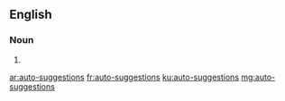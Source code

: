 ==English==

===Noun===
{{head|en|noun plural form}}

# {{plural of|auto-suggestion|lang=en}}

[[ar:auto-suggestions]]
[[fr:auto-suggestions]]
[[ku:auto-suggestions]]
[[mg:auto-suggestions]]